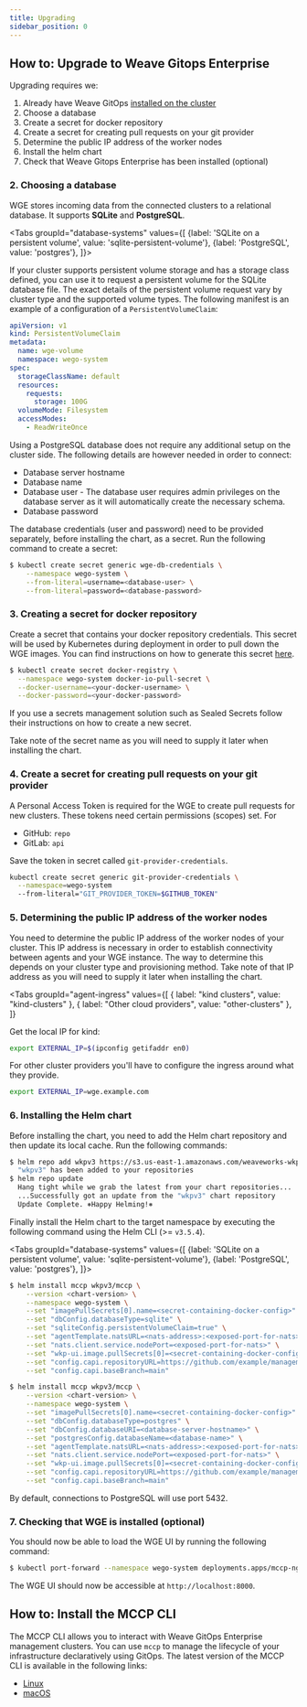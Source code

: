 ```yaml
---
title: Upgrading
sidebar_position: 0
---
```



## How to: Upgrade to Weave Gitops Enterprise

Upgrading requires we:

1. Already have Weave GitOps [installed on the cluster](../getting-started.md)
2. Choose a database
3. Create a secret for docker repository
4. Create a secret for creating pull requests on your git provider
5. Determine the public IP address of the worker nodes
6. Install the helm chart
7. Check that Weave Gitops Enterprise has been installed (optional)

### 2. Choosing a database

WGE stores incoming data from the connected clusters to a relational database. It supports **SQLite** and **PostgreSQL**.

<Tabs
  groupId="database-systems"
  values={[
    {label: 'SQLite on a persistent volume', value: 'sqlite-persistent-volume'},
    {label: 'PostgreSQL', value: 'postgres'},
  ]}>
  <TabItem value="sqlite-persistent-volume">

If your cluster supports persistent volume storage and has a storage class defined, you can use it to request a persistent volume for the SQLite database file. The exact details of the persistent volume request vary by cluster type and the supported volume types. The following manifest is an example of a configuration of a `PersistentVolumeClaim`:

```yaml
apiVersion: v1
kind: PersistentVolumeClaim
metadata:
  name: wge-volume
  namespace: wego-system
spec:
  storageClassName: default
  resources:
    requests:
      storage: 100G
  volumeMode: Filesystem
  accessModes:
    - ReadWriteOnce
```

  </TabItem>
  <TabItem value="postgres">

Using a PostgreSQL database does not require any additional setup on the cluster side. The following details are however needed in order to connect:

- Database server hostname
- Database name
- Database user - The database user requires admin privileges on the database server as it will automatically create the necessary schema.
- Database password

The database credentials (user and password) need to be provided separately, before
installing the chart, as a secret. Run the following command to create a secret:

```bash
$ kubectl create secret generic wge-db-credentials \
    --namespace wego-system \
    --from-literal=username=<database-user> \
    --from-literal=password=<database-password>
```

  </TabItem>
</Tabs>

### 3. Creating a secret for docker repository

Create a secret that contains your docker repository credentials. This secret will be used by Kubernetes during deployment in order to pull down the WGE images. You can find instructions on how to generate this secret [here](https://kubernetes.io/docs/tasks/configure-pod-container/pull-image-private-registry/).

```bash
$ kubectl create secret docker-registry \
  --namespace wego-system docker-io-pull-secret \
  --docker-username=<your-docker-username> \
  --docker-password=<your-docker-password>
```

If you use a secrets management solution such as Sealed Secrets follow their instructions on how to create a new secret.

Take note of the secret name as you will need to supply it later when installing the chart.

### 4. Create a secret for creating pull requests on your git provider

A Personal Access Token is required for the WGE to create pull requests for new clusters. These tokens need certain permissions (scopes) set. For

- GitHub: `repo`
- GitLab: `api`

Save the token in secret called `git-provider-credentials`.

```bash
kubectl create secret generic git-provider-credentials \
  --namespace=wego-system
  --from-literal="GIT_PROVIDER_TOKEN=$GITHUB_TOKEN"
```

### 5. Determining the public IP address of the worker nodes

You need to determine the public IP address of the worker nodes of your cluster. This IP address is necessary in order to establish connectivity between agents and your WGE instance. The way to determine this depends on your cluster type and provisioning method. Take note of that IP address as you will need to supply it later when installing the chart.

<Tabs
  groupId="agent-ingress"
  values={[
    { label: "kind clusters", value: "kind-clusters" },
    { label: "Other cloud providers", value: "other-clusters" },
  ]}
>
  <TabItem value="kind-clusters">

Get the local IP for kind:

```bash
export EXTERNAL_IP=$(ipconfig getifaddr en0)
```

  </TabItem>
  <TabItem value="other-clusters">

For other cluster providers you'll have to configure the ingress around what they provide.

```bash
export EXTERNAL_IP=wge.example.com
```

  </TabItem>
</Tabs>

### 6. Installing the Helm chart

Before installing the chart, you need to add the Helm chart repository and then update its local cache. Run the following commands:

```bash
$ helm repo add wkpv3 https://s3.us-east-1.amazonaws.com/weaveworks-wkp/charts-v3
  "wkpv3" has been added to your repositories
$ helm repo update
  Hang tight while we grab the latest from your chart repositories...
  ...Successfully got an update from the "wkpv3" chart repository
  Update Complete. ⎈Happy Helming!⎈
```

Finally install the Helm chart to the target namespace by executing the following command using the Helm CLI (>= `v3.5.4`).

<Tabs
  groupId="database-systems"
  values={[
    {label: 'SQLite on a persistent volume', value: 'sqlite-persistent-volume'},
    {label: 'PostgreSQL', value: 'postgres'},
  ]}>
  <TabItem value="sqlite-persistent-volume">

```bash
$ helm install mccp wkpv3/mccp \
    --version <chart-version> \
    --namespace wego-system \
    --set "imagePullSecrets[0].name=<secret-containing-docker-config>" \
    --set "dbConfig.databaseType=sqlite" \
    --set "sqliteConfig.persistentVolumeClaim=true" \
    --set "agentTemplate.natsURL=<nats-address>:<exposed-port-for-nats>" \
    --set "nats.client.service.nodePort=<exposed-port-for-nats>" \
    --set "wkp-ui.image.pullSecrets[0]=<secret-containing-docker-config>" \
    --set "config.capi.repositoryURL=https://github.com/example/management-repo" \
    --set "config.capi.baseBranch=main"
```

  </TabItem>
  <TabItem value="postgres">

```bash
$ helm install mccp wkpv3/mccp \
    --version <chart-version> \
    --namespace wego-system \
    --set "imagePullSecrets[0].name=<secret-containing-docker-config>" \
    --set "dbConfig.databaseType=postgres" \
    --set "dbConfig.databaseURI=<database-server-hostname>" \
    --set "postgresConfig.databaseName=<database-name>" \
    --set "agentTemplate.natsURL=<nats-address>:<exposed-port-for-nats>" \
    --set "nats.client.service.nodePort=<exposed-port-for-nats>" \
    --set "wkp-ui.image.pullSecrets[0]=<secret-containing-docker-config>" \
    --set "config.capi.repositoryURL=https://github.com/example/management-repo" \
    --set "config.capi.baseBranch=main"
```

By default, connections to PostgreSQL will use port 5432.

  </TabItem>
</Tabs>

### 7. Checking that WGE is installed (optional)

You should now be able to load the WGE UI by running the following command:

```bash
$ kubectl port-forward --namespace wego-system deployments.apps/mccp-nginx-ingress-controller 8000:80
```

The WGE UI should now be accessible at `http://localhost:8000`.

## How to: Install the MCCP CLI

The MCCP CLI allows you to interact with Weave GitOps Enterprise management clusters. You can use `mccp` to manage the lifecycle of your infrastructure declaratively using GitOps. The latest version of the MCCP CLI is available in the following links:

- [Linux](https://weaveworks-wkp.s3.amazonaws.com/mccp-master-linux-amd64)
- [macOS](https://weaveworks-wkp.s3.amazonaws.com/mccp-master-darwin-amd64)
